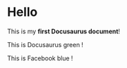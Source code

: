 
# Hello

This is my **first Docusaurus document**!


This is <Highlight color="#25c2a0">Docusaurus green</Highlight> !

This is <Highlight color="#1877F2">Facebook blue</Highlight> !